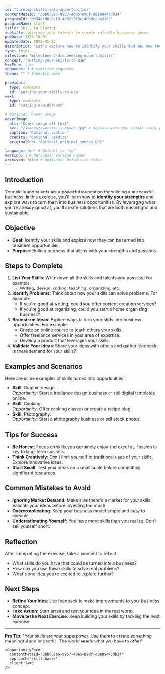 ```yaml
---
id: "turning-skills-into-opportunities" 
contentMetaId: "3bb039a6-9957-4065-89df-d8e09445db34" 
programId: "b594dc90-3af0-4d62-9f5e-4b5dccba3fe9" 
programName: start
title: Skill to Startup
subtitle: Leverage your talents to create valuable business ideas.
pubDate: 2023-10-01 
updatedDate: 2025-05-22 
description: "Let’s explore how to identify your skills and see how they can help others!"
type: think
milestone: "milestone-2-discovering-opportunities" 
concept: "putting-your-skills-to-use" 
hasForm: true
sequence: 9 # exercise sequence
theme: "" # thematic area

previous:
  type: concepts	
  id: 'putting-your-skills-to-use' 
next:
  type: concepts	
  id: 'casting-a-wider-net' 

# Optional: Cover image
coverImage:
  alt: "Cover image alt text"
  src: "/images/exercise-1-cover.jpg" # Replace with the actual image path or URL
  caption: "Optional caption"
  credits: "Optional credits"
  originalSrc: "Optional original source URL"

language: "en" # Default is "en"
version: 1 # Optional: Version number
archived: false # Optional: Default is false
---
```



## Introduction
Your skills and talents are a powerful foundation for building a successful business. In this exercise, you'll learn how to **identify your strengths** and explore ways to turn them into business opportunities. By leveraging what you're already good at, you'll create solutions that are both meaningful and sustainable.

## Objective
- **Goal**: Identify your skills and explore how they can be turned into business opportunities.
- **Purpose**: Build a business that aligns with your strengths and passions.

## Steps to Complete
1. **List Your Skills**: Write down all the skills and talents you possess. For example:
    - Writing, design, coding, teaching, organizing, etc.
2. **Identify Problems**: Think about how your skills can solve problems. For example:
    - If you're good at writing, could you offer content creation services?
    - If you're good at organizing, could you start a home organizing business?
3. **Brainstorm Ideas**: Explore ways to turn your skills into business opportunities. For example:
    - Create an online course to teach others your skills.
    - Offer freelance services in your area of expertise.
    - Develop a product that leverages your skills.
4. **Validate Your Ideas**: Share your ideas with others and gather feedback. Is there demand for your skills?

## Examples and Scenarios
Here are some examples of skills turned into opportunities:
- **Skill**: Graphic design.  
  *Opportunity*: Start a freelance design business or sell digital templates online.
- **Skill**: Cooking.  
  *Opportunity*: Offer cooking classes or create a recipe blog.
- **Skill**: Photography.  
  *Opportunity*: Start a photography business or sell stock photos.

## Tips for Success
- **Be Honest**: Focus on skills you genuinely enjoy and excel at. Passion is key to long-term success.
- **Think Creatively**: Don't limit yourself to traditional uses of your skills. Explore innovative ideas.
- **Start Small**: Test your ideas on a small scale before committing significant resources.

## Common Mistakes to Avoid
- **Ignoring Market Demand**: Make sure there's a market for your skills. Validate your ideas before investing too much.
- **Overcomplicating**: Keep your business model simple and easy to execute.
- **Underestimating Yourself**: You have more skills than you realize. Don't sell yourself short.

## Reflection
After completing the exercise, take a moment to reflect:
- What skills do you have that could be turned into a business?
- How can you use these skills to solve real problems?
- What's one idea you're excited to explore further?

## Next Steps
- **Refine Your Idea**: Use feedback to make improvements to your business concept.
- **Take Action**: Start small and test your idea in the real world.
- **Move to the Next Exercise**: Keep building your skills by tackling the next exercise.

---

**Pro Tip**: "Your skills are your superpower. Use them to create something meaningful and impactful. The world needs what you have to offer!"

    <OpportunityForm
      contentMetaId="3bb039a6-9957-4065-89df-d8e09445db34"
      approach='skill-based'
      client:load
    />
